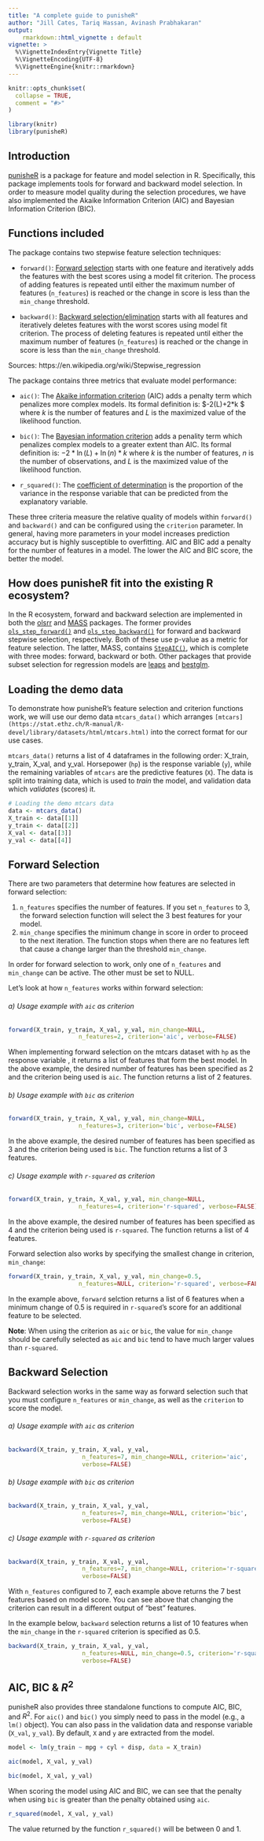 ```yaml
---
title: "A complete guide to punisheR"
author: "Jill Cates, Tariq Hassan, Avinash Prabhakaran"
output: 
    rmarkdown::html_vignette : default
vignette: >
  %\VignetteIndexEntry{Vignette Title}
  %\VignetteEncoding{UTF-8}
  %\VignetteEngine{knitr::rmarkdown}
---
```


```r
knitr::opts_chunk$set(
  collapse = TRUE,
  comment = "#>"
)
```

```r
library(knitr)
library(punisheR)
```

## Introduction

[punisheR](https://github.com/UBC-MDS/punisheR) is a package for feature and model selection in R. Specifically, this package implements tools for forward and backward model selection. In order to measure model quality during the selection procedures, we have also implemented the Akaike Information Criterion (AIC) and Bayesian Information Criterion (BIC).

## Functions included

The package contains two stepwise feature selection techniques:

- `forward()`: [Forward selection](https://en.wikipedia.org/wiki/Stepwise_regression#Main_approaches) starts with one feature and iteratively adds the features with the best scores using a model fit criterion. The process of adding features is repeated until either the maximum number of features (`n_features`) is reached or the change in score is less than the `min_change` threshold.


- `backward()`: [Backward selection/elimination](https://en.wikipedia.org/wiki/Stepwise_regression#Main_approaches) starts with all features and iteratively deletes features with the worst scores using model fit criterion. The process of deleting features is repeated until either the maximum number of features (`n_features`) is reached or the change in score is less than the `min_change` threshold.

Sources: https://en.wikipedia.org/wiki/Stepwise_regression

The package contains three metrics that evaluate model performance: 

- `aic()`: The [Akaike information criterion](https://en.wikipedia.org/wiki/Akaike_information_criterion) (AIC) adds a penalty term which penalizes more complex models. Its formal definition is: $-2\ln(L)+2*k $ where $k$ is the number of features and $L$ is the maximized value of the likelihood function.


- `bic()`: The [Bayesian information criterion](https://en.wikipedia.org/wiki/Bayesian_information_criterion) adds a penality term which penalizes complex models to a greater extent than AIC. Its formal definition is: $-2*\ln(L)+\ln(n)*k$ where $k$ is the number of features, $n$ is the number of observations, and $L$ is the maximized value of the likelihood function.

- `r_squared()`: The [coefficient of determination](https://en.wikipedia.org/wiki/Coefficient_of_determination) is the proportion of the variance in the response variable that can be predicted from the explanatory variable.

These three criteria measure the relative quality of models within `forward()` and `backward()` and can be configured using the `criterion` parameter. In general, having more parameters in your model increases prediction accuracy but is highly susceptible to overfitting. AIC and BIC add a penalty for the number of features in a model. The lower the AIC and BIC score, the better the model.

## How does punisheR fit into the existing R ecosystem?

In the R ecosystem, forward and backward selection are implemented in both the [olsrr](https://cran.r-project.org/web/packages/olsrr/)
and [MASS](https://cran.r-project.org/web/packages/MASS/MASS.pdf) packages. The former provides
[`ols_step_forward()`](https://www.rdocumentation.org/packages/olsrr/versions/0.4.0/topics/ols_step_forward) and
[`ols_step_backward()`](https://www.rdocumentation.org/packages/olsrr/versions/0.4.0/topics/ols_step_backward) for forward and backward stepwise selection, respectively. Both of these use p-value as a metric for feature selection. The latter, MASS, contains [`StepAIC()`](https://stat.ethz.ch/R-manual/R-devel/library/MASS/html/stepAIC.html), which is complete with three modes: forward, backward or both. Other packages that provide subset selection for regression models are [leaps](https://cran.r-project.org/web/packages/leaps/leaps.pdf) and [bestglm](https://cran.r-project.org/web/packages/bestglm/bestglm.pdf).


## Loading the demo data

To demonstrate how punisheR's feature selection and criterion functions work, we will use our demo data `mtcars_data()` which arranges `[mtcars](https://stat.ethz.ch/R-manual/R-devel/library/datasets/html/mtcars.html)` into the correct format for our use cases. 

`mtcars_data()` returns a list of 4 dataframes in the following order: X_train, y_train, X_val, and y_val. Horsepower (`hp`) is the response variable (`y`), while the remaining variables of `mtcars` are the predictive features (`X`). The data is split into training data, which is used to *train* the model, and validation data which *validates* (scores) it.  

```r
# Loading the demo mtcars data
data <- mtcars_data()
X_train <- data[[1]]
y_train <- data[[2]]
X_val <- data[[3]]
y_val <- data[[4]]
```


## Forward Selection

There are two parameters that determine how features are selected in forward selection:

1. `n_features` specifies the number of features. If you set `n_features` to 3, the forward selection function will select the 3 best features for your model.  
2. `min_change` specifies the minimum change in score in order to proceed to the next iteration. The function stops when there are no features left that cause a change larger than the threshold `min_change`.  

In order for forward selection to work, only one of `n_features` and `min_change` can be active. The other must be set to NULL.

Let's look at how `n_features` works within forward selection:

###### a) Usage example with `aic` as criterion

```r
forward(X_train, y_train, X_val, y_val, min_change=NULL,
                    n_features=2, criterion='aic', verbose=FALSE)
```
When implementing forward selection on the mtcars dataset with `hp` as the response variable , it returns a list of features that form the best model. In the above example, the desired number of features has been specified as 2 and the criterion being used is `aic`. The function returns a list of 2 features.

###### b) Usage example with `bic` as criterion

```r
forward(X_train, y_train, X_val, y_val, min_change=NULL,
                    n_features=3, criterion='bic', verbose=FALSE)
```

In the above example, the desired number of features has been specified as 3 and the criterion being used is `bic`. The function returns a list of 3 features.

###### c) Usage example with `r-squared` as criterion

```r
forward(X_train, y_train, X_val, y_val, min_change=NULL,
                    n_features=4, criterion='r-squared', verbose=FALSE)
```

In the above example, the desired number of features has been specified as 4 and the criterion being used is `r-squared`. The function returns a list of 4 features.


Forward selection also works by specifying the smallest change in criterion, `min_change`:

```r
forward(X_train, y_train, X_val, y_val, min_change=0.5,
                    n_features=NULL, criterion='r-squared', verbose=FALSE)
```

In the example above, `forward` selction returns a list of 6 features when a minimum change of 0.5 is required in `r-squared`'s score for an additional feature to be selected.

**Note**: When using the criterion as `aic` or `bic`, the value for `min_change` should be carefully selected as `aic` and `bic` tend to have much larger values than `r-squared`.



## Backward Selection

Backward selection works in the same way as forward selection such that you must configure `n_features` or `min_change`, as well as the `criterion` to score the model. 

###### a) Usage example with `aic` as criterion

```r
backward(X_train, y_train, X_val, y_val,
                     n_features=7, min_change=NULL, criterion='aic',
                     verbose=FALSE)
```

###### b) Usage example with `bic` as criterion

```r
backward(X_train, y_train, X_val, y_val,
                     n_features=7, min_change=NULL, criterion='bic',
                     verbose=FALSE)
```

###### c) Usage example with `r-squared` as criterion

```r
backward(X_train, y_train, X_val, y_val,
                     n_features=7, min_change=NULL, criterion='r-squared',
                     verbose=FALSE)
```

With `n_features` configured to 7, each example above returns the 7 best features based on model score. You can see above that changing the criterion can result in a different output of "best" features.

In the example below, `backward` selection returns a list of 10 features when the `min_change` in the `r-squared` criterion is specified as 0.5.

```r
backward(X_train, y_train, X_val, y_val,
                     n_features=NULL, min_change=0.5, criterion='r-squared',
                     verbose=FALSE)
```

## AIC, BIC & $R^2$

punisheR also provides three standalone functions to compute AIC, BIC, and $R^2$. For `aic()` and `bic()` you simply need to pass in the model (e.g., a `lm()` object). You can also pass in the validation data and response variable (`X_val`, `y_val`). By default, `X` and `y` are extracted from the model. 

```r
model <- lm(y_train ~ mpg + cyl + disp, data = X_train)
```

```r
aic(model, X_val, y_val)

bic(model, X_val, y_val)
```

When scoring the model using AIC and BIC, we can see that the penalty when using `bic` is greater than the penalty obtained using `aic`.

```r
r_squared(model, X_val, y_val)
```

The value returned by the function `r_squared()` will be between 0 and 1.
